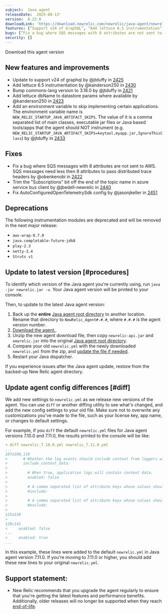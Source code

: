 ```yaml
---
subject:  Java agent
releaseDate:  2025-08-13'
version:  8.23.0
downloadLink: 'https://download.newrelic.com/newrelic/java-agent/newrelic-agent/8.23.0/'
features: [“Support v24 of GraphQL”, “Add lettuce 6.5 instrumentation”, “Add lettuce dbName to datastore params where available”, “Add an environment variable to skip instrumenting certain applications”]
bugs: [“Fix a bug where SQS messages with 8 attributes are not sent to AWS”, “Trim the ‘Subscriptions’ bit off the end of the topic name in azure service bus client”, “Fix AutoConfiguredOpenTelemetrySdk config”]
security: []
---
```

<ButtonGroup>
  <ButtonLink
    role="button"
    to="https://download.newrelic.com/newrelic/java-agent/newrelic-agent/8.23.0/"
    variant="primary"
  >
    Download this agent version
  </ButtonLink>
</ButtonGroup>

## New features and improvements
- Update to support v24 of graphql by @jtduffy in [2425](https://github.com/newrelic/newrelic-java-agent/pull/2425)
- Add lettuce 6.5 instrumentation by @kanderson250 in [2430](https://github.com/newrelic/newrelic-java-agent/pull/2430)
- Bump commons-lang version to 3.18.0 by @jtduffy in [2421](https://github.com/newrelic/newrelic-java-agent/pull/2421)
- Add lettuce dbName to datastore params where available by @kanderson250 in [2423](https://github.com/newrelic/newrelic-java-agent/pull/2423)
- Add an environment variable to skip implementing certain applications. The environment variable name is  `NEW_RELIC_STARTUP_JAVA_ARTIFACT_SKIPS`. The value of it is a comma separated list of main classes, executable jar files or Java based tools/apps that the agent should NOT instrument (e.g. `NEW_RELIC_STARTUP_JAVA_ARTIFACT_SKIPS=keytool,myapp.jar,IgnoreThisClass`) by @jtduffy in [2433](https://github.com/newrelic/newrelic-java-agent/pull/2433)

## Fixes

- Fix a bug where SQS messages with 8 attributes are not sent to AWS. SQS messages need less then 8 attributes to pass distributed trace headers by @obenkenobi in [2422](https://github.com/newrelic/newrelic-java-agent/pull/2422)
- Trim the "Subscriptions" bit off the end of the topic name in azure service bus client by @jbedell-newrelic in [2440](https://github.com/newrelic/newrelic-java-agent/pull/2440)
- Fix AutoConfiguredOpenTelemetrySdk config by @jasonjkeller in [2451](https://github.com/newrelic/newrelic-java-agent/pull/2451)

## Deprecations

The following instrumentation modules are deprecated and will be removed in the next major release:

- `aws-wrap-0.7.0`
- `java.completable-future-jdk8`
- `play-2.3`
- `netty-3.4`
- `Struts v1`


## Update to latest version [#procedures]

To identify which version of the Java agent you're currently using, run `java -jar newrelic.jar -v`. Your Java agent version will be printed to your console.

Then, to update to the latest Java agent version:

1. Back up the **entire** [Java agent root directory](/docs/agents/manage-apm-agents/troubleshooting/find-agent-root-directory#java-agent) to another location. Rename that directory to `NewRelic_Agent#.#.#`, where `#.#.#` is the agent version number.
2. [Download the agent.](/docs/release-notes/agent-release-notes/java-release-notes).
3. Unzip the new agent download file, then copy `newrelic-api.jar` and `newrelic.jar` into the original [Java agent root directory](/docs/agents/manage-apm-agents/troubleshooting/find-agent-root-directory#java-agent).
4. Compare your old `newrelic.yml` with the newly downloaded `newrelic.yml` from the zip, and [update the file if needed](#diff).
5. Restart your Java dispatcher.

If you experience issues after the Java agent update, restore from the backed-up New Relic agent directory.

## Update agent config differences [#diff]

We add new settings to `newrelic.yml` as we release new versions of the agent. You can use `diff` or another diffing utility to see what's changed, and add the new config settings to your old file. Make sure not to overwrite any customizations you've made to the file, such as your license key, app name, or changes to default settings.

For example, if you `diff` the default `newrelic.yml` files for Java agent versions 7.10.0 and 7.11.0, the results printed to the console will be like:

```yaml
➜ diff newrelic_7.10.0.yml newrelic_7.11.0.yml
...
107a108,119
>       # Whether the log events should include context from loggers with support for that.
>       include_context_data:
>
>         # When true, application logs will contain context data.
>         enabled: false
>
>         # A comma separated list of attribute keys whose values should be sent to New Relic.
>         #include:
>
>         # A comma separated list of attribute keys whose values should not be sent to New Relic.
>         #exclude:
>
125a138
>
128c141
<     enabled: false
---
>     enabled: true
...
```

In this example, these lines were added to the default `newrelic.yml` in Java agent version 7.11.0. If you're moving to 7.11.0 or higher, you should add these new lines to your original `newrelic.yml`.

## Support statement:

* New Relic recommends that you upgrade the agent regularly to ensure that you're getting the latest features and performance benefits. Additionally, older releases will no longer be supported when they reach [end-of-life](https://docs.newrelic.com/docs/using-new-relic/cross-product-functions/install-configure/notification-changes-new-relic-saas-features-distributed-software/).
